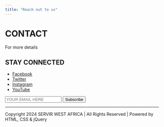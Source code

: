 ```yaml
---
title: "Reach out to us"
---
```


# CONTACT

For more details

## STAY CONNECTED

- [Facebook](#)
- [Twitter](#)
- [Instagram](#)
- [YouTube](#)

::: {#subscribe-form}
<form action="mailto:yourname@yourdomain.com" method="post" enctype="text/plain">
  <input type="text" name="email" placeholder="YOUR EMAIL HERE">
  <input type="submit" value="Subscribe">
</form>
:::

---

Copyright 2024 SERVIR WEST AFRICA | All Rights Reserved | Powered by HTML, CSS & jQuery